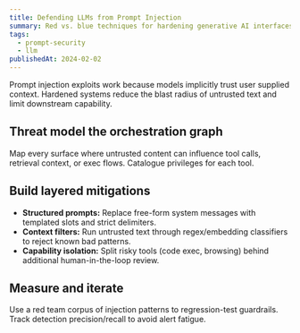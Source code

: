 ```yaml
---
title: Defending LLMs from Prompt Injection
summary: Red vs. blue techniques for hardening generative AI interfaces in enterprise applications.
tags:
  - prompt-security
  - llm
publishedAt: 2024-02-02
---
```


Prompt injection exploits work because models implicitly trust user supplied context. Hardened systems reduce the blast radius of untrusted text and limit downstream capability.

## Threat model the orchestration graph

Map every surface where untrusted content can influence tool calls, retrieval context, or exec flows. Catalogue privileges for each tool.

## Build layered mitigations

- **Structured prompts:** Replace free-form system messages with templated slots and strict delimiters.
- **Context filters:** Run untrusted text through regex/embedding classifiers to reject known bad patterns.
- **Capability isolation:** Split risky tools (code exec, browsing) behind additional human-in-the-loop review.

## Measure and iterate

Use a red team corpus of injection patterns to regression-test guardrails. Track detection precision/recall to avoid alert fatigue.
